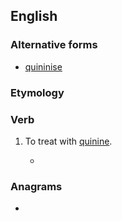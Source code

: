 ==English==

===Alternative forms===
* [[quininise]]

===Etymology===
{{suffix|quinine|ize|alt1=quinin(e)|lang=en}}

===Verb===
{{en-verb|quininiz}}

# {{lb|en|obsolete}} To treat with [[quinine]].
#* {{quote-book|lang=en|title=Transactions of the American Medical Association|volume=23|year=1872|url=http://books.google.com/books?id=Kg9YAAAAMAAJ&dq=%22quininize%22&pg=PA393#v=onepage&q=%22quininize%22&f=false|passage=You have only to '''quininize''' your patient on the day preceding, and continue it until the 7th, 14th, or 21st days shall have passed, to break up the disease.}}

===Anagrams===
* {{anagrams|en|a=eiiinnquz|quinizine}}